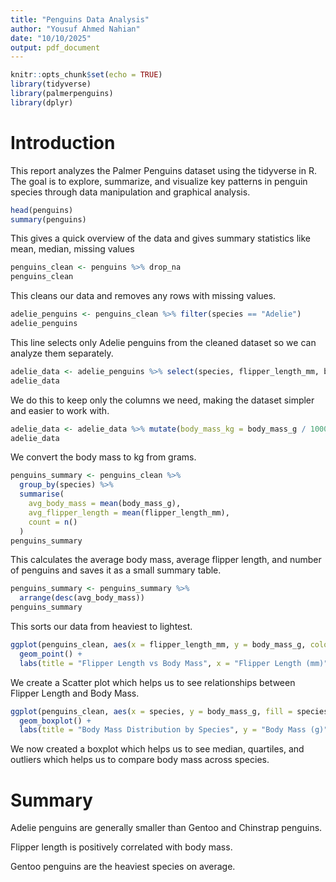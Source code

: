 ---
title: "Penguins Data Analysis"
author: "Yousuf Ahmed Nahian"
date: "10/10/2025"
output: pdf_document
---

```{r setup, include=FALSE}
knitr::opts_chunk$set(echo = TRUE)
library(tidyverse)
library(palmerpenguins)
library(dplyr)
```

# Introduction
This report analyzes the Palmer Penguins dataset using the tidyverse in R. The goal is to explore, summarize, and visualize key patterns in penguin species through data manipulation and graphical analysis.

```{r}
head(penguins)
summary(penguins)
```

This gives a quick overview of the data and gives summary statistics like mean, median, missing values

```{r}
penguins_clean <- penguins %>% drop_na
penguins_clean
```

This cleans our data and removes any rows with missing values.

```{r}
adelie_penguins <- penguins_clean %>% filter(species == "Adelie")
adelie_penguins
```

This line selects only Adelie penguins from the cleaned dataset so we can analyze them separately.

```{r}
adelie_data <- adelie_penguins %>% select(species, flipper_length_mm, body_mass_g)
adelie_data
```

We do this to keep only the columns we need, making the dataset simpler and easier to work with.

```{r}
adelie_data <- adelie_data %>% mutate(body_mass_kg = body_mass_g / 1000)
adelie_data
```

We convert the body mass to kg from grams.

```{r}
penguins_summary <- penguins_clean %>%
  group_by(species) %>%
  summarise(
    avg_body_mass = mean(body_mass_g),
    avg_flipper_length = mean(flipper_length_mm),
    count = n()
  )
penguins_summary
```

This calculates the average body mass, average flipper length, and number of penguins and saves it as a small summary table.

```{r}
penguins_summary <- penguins_summary %>%
  arrange(desc(avg_body_mass))
penguins_summary
```

This sorts our data from heaviest to lightest.

```{r}
ggplot(penguins_clean, aes(x = flipper_length_mm, y = body_mass_g, color = species)) +
  geom_point() +
  labs(title = "Flipper Length vs Body Mass", x = "Flipper Length (mm)", y = "Body Mass (g)")
```

We create a Scatter plot which helps us to see relationships between Flipper Length and Body Mass.

```{r}
ggplot(penguins_clean, aes(x = species, y = body_mass_g, fill = species)) +
  geom_boxplot() +
  labs(title = "Body Mass Distribution by Species", y = "Body Mass (g)")
```

We now created a boxplot which helps us to see median, quartiles, and outliers which helps us to compare body mass across species.

# Summary 

Adelie penguins are generally smaller than Gentoo and Chinstrap penguins.

Flipper length is positively correlated with body mass.

Gentoo penguins are the heaviest species on average.



